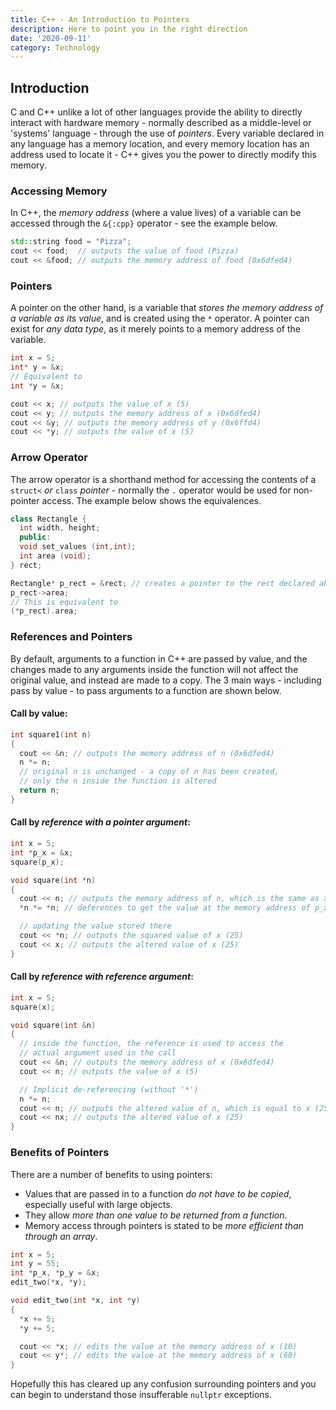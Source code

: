 ```yaml
---
title: C++ - An Introduction to Pointers
description: Here to point you in the right direction
date: '2020-09-11'
category: Technology
---
```


## Introduction

C and C++ unlike a lot of other languages provide the ability to directly interact with hardware memory -
normally described as a middle-level or &apos;systems&apos; language - through the use of
*pointers*. Every variable declared in any language has a memory location, and every memory location has an
address used to locate it - C++ gives you the power to directly modify this memory.

### Accessing Memory

In C++, the *memory address* (where a value lives) of a variable can be accessed through the
`&{:cpp}` operator - see the example below.

```cpp {1-3}
std::string food = "Pizza";
cout << food;  // outputs the value of food (Pizza)
cout << &food; // outputs the memory address of food (0x6dfed4)
```

### Pointers

A pointer on the other hand, is a variable that *stores the memory address of a variable as its value*, and
is created using the `*` operator. A pointer can exist for *any data type*, as it merely points to a memory address of the variable.

```cpp {1-9}
int x = 5;
int* y = &x;
// Equivalent to
int *y = &x;

cout << x; // outputs the value of x (5)
cout << y; // outputs the memory address of x (0x6dfed4)
cout << &y; // outputs the memory address of y (0x6ffd4)
cout << *y; // outputs the value of x (5)
```

### Arrow Operator

The arrow operator is a shorthand method for accessing the contents of a
`struct<` *or* `class` *pointer* - normally the `.` operator would be used for non-pointer
access. The example below shows the equivalences.

```cpp {1-15}
class Rectangle {
  int width, height;
  public:
  void set_values (int,int);
  int area (void);
} rect;

Rectangle* p_rect = &rect; // creates a pointer to the rect declared above
p_rect->area;
// This is equivalent to
(*p_rect).area;
```

### References and Pointers

By default, arguments to a function in C++ are passed by value, and the changes made to any arguments inside the
function will not affect the original value, and instead are made to a copy. The 3 main ways - including pass by
value - to pass arguments to a function are shown below.

#### Call by <b>value</b>:

```cpp {1-7}
int square1(int n)
{
  cout << &n; // outputs the memory address of n (0x6dfed4)
  n *= n;
  // original n is unchanged - a copy of n has been created,
  // only the n inside the function is altered
  return n;
}
```

#### Call by *reference with a pointer argument*:

```cpp {1-12}
int x = 5;
int *p_x = &x;
square(p_x);

void square(int *n)
{
  cout << n; // outputs the memory address of n, which is the same as x (0x6dfed4)
  *n *= *n; // deferences to get the value at the memory address of p_x,

  // updating the value stored there
  cout << *n; // outputs the squared value of x (25)
  cout << x; // outputs the altered value of x (25)
}
```

#### Call by *reference with reference argument*:

```cpp {1-15}
int x = 5;
square(x);

void square(int &n)
{
  // inside the function, the reference is used to access the
  // actual argument used in the call
  cout << &n; // outputs the memory address of x (0x6dfed4)
  cout << n; // outputs the value of x (5)

  // Implicit de-referencing (without '*')
  n *= n;
  cout << n; // outputs the altered value of n, which is equal to x (25)
  cout << nx; // outputs the altered value of x (25)
}
```

### Benefits of Pointers

There are a number of benefits to using pointers:
- Values that are passed in to a function *do not have to be copied*, especially useful with large objects.
- They allow *more than one value to be returned from a function*.
- Memory access through pointers is stated to be *more efficient than through an array*.

```cpp {1-15}
int x = 5;
int y = 55;
int *p_x, *p_y = &x;
edit_two(*x, *y);

void edit_two(int *x, int *y)
{
  *x += 5;
  *y += 5;

  cout << *x; // edits the value at the memory address of x (10)
  cout << y*; // edits the value at the memory address of x (60)
}
```

Hopefully this has cleared up any confusion surrounding pointers and you can begin to understand those
insufferable `nullptr` exceptions.

